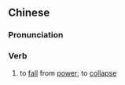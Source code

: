 ==Chinese==
{{zh-forms|s=塌台|t2=塌台}}

===Pronunciation===
{{zh-pron
|m=tātái
|c=taap3 toi4
|mn=qz,xm,zz:thap-tâi
|cat=v
}}

===Verb===
{{zh-verb}}

# to [[fall]] from [[power]]; to [[collapse]]